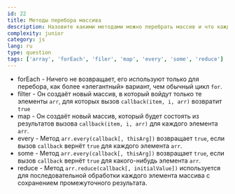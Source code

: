 ```yaml
---
id: 22
title: Методы перебора массива
description: Назовите какими методами можно перебрать массив и что каждый из них делает
complexity: junior
category: js
lang: ru
type: question
tags: ['array', 'forEach', 'filer', 'map', 'every', 'some', 'reduce']
---
```


- forEach - Ничего не возвращает, его используют только для перебора, как более «элегантный» вариант, чем обычный цикл `for`.
- filter - Он создаёт новый массив, в который войдут только те элементы `arr`, для которых вызов `callback(item, i, arr)` возвратит `true`
- map - Он создаёт новый массив, который будет состоять из результатов вызова `callback(item, i, arr)` для каждого элемента `arr`.
- every - Метод `arr.every(callback[, thisArg])` возвращает `true`, если вызов `callback` вернёт `true` для каждого элемента `arr`.
- some - Метод `arr.every(callback[, thisArg])` возвращает `true`, если вызов `callback` вернёт `true` для какого-нибудь элемента `arr`.
- reduce - Метод `arr.reduce(callback[, initialValue])` используется для последовательной обработки каждого элемента массива с сохранением промежуточного результата.
